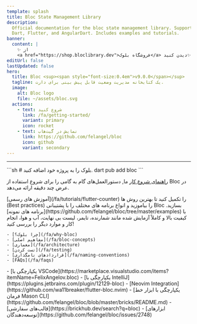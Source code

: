 ```yaml
---
template: splash
title: Bloc State Management Library
description:
  Official documentation for the bloc state management library. Support for
  Dart, Flutter, and AngularDart. Includes examples and tutorials.
banner:
  content: |
    ✨ از
    <a href="https://shop.bloclibrary.dev">فروشگاه بلوک</a> دیدن کنید✨
editUrl: false
lastUpdated: false
hero:
  title: Bloc <sup><span style="font-size:0.4em">v9.0.0</span></sup>
  tagline: یک کتابخانه مدیریت وضعیت قابل پیش بینی برای دارت.
  image:
    alt: Bloc logo
    file: ~/assets/bloc.svg
  actions:
    - text: شروع کنید
      link: /fa/getting-started/
      variant: primary
      icon: rocket
    - text: نمایش در گیت‌هاب
      link: https://github.com/felangel/bloc
      icon: github
      variant: secondary
---
```



<SponsorsGrid
	sponsoredBy="با 💖 حمایت شده توسط"
	becomeASponsor="اسپانسر شوید"
/>

<hr />

<CardGrid>

<SplitCard title="شروع کنید" icon="rocket">
	```sh
	# بلوک را به پروژه خود اضافه کنید.
	dart pub add bloc
	```

[راهنمای شروع کار](/fa/getting-started) ما, دستورالعمل‌های گام به گامی را برای
شروع استفاده از Bloc در عرض چند دقیقه ارائه می‌دهد.

</SplitCard>

<Card title="با یک تور راهنمایی همراه باشید" icon="star">
	[آموزش های رسمی](/fa/tutorials/flutter-counter) را تکمیل کنید تا بهترین روش ها
	(Best practices) را بیاموزید و انواع برنامه های مختلف را با پشتیبانی Bloc
	بسازید.
</Card>

<Card title="ساخت با بلوک" icon="laptop">
	[برنامه های نمونه](https://github.com/felangel/bloc/tree/master/examples) با
	کیفیت بالا و کاملاً آزمایش شده مانند شمارنده، تایمر، لیست بی نهایت، آب و هوا،
	انجام کار و موارد دیگر را بررسی کنید!
</Card>

<ListCard title="یادگیری" icon="open-book">

    - [چرا بلوک؟](/fa/why-bloc)
    - [مفاهیم اصلی](/fa/bloc-concepts)
    - [معماری](/fa/architecture)
    - [تست کردن](/fa/testing)
    - [قراردادهای نامگذاری](/fa/naming-conventions)
    - [FAQs](/fa/faqs)

</ListCard>

  <ListCard title="یکپارچه سازی ها" icon="puzzle">
    - [یکپارچگی با VSCode](https://marketplace.visualstudio.com/items?itemName=FelixAngelov.bloc)
    - [یکپارچگی با IntelliJ](https://plugins.jetbrains.com/plugin/12129-bloc)
    - [Neovim Integration](https://github.com/wa11breaker/flutter-bloc.nvim)
    - [یکپارچگی با ابزار خط فرمان Mason CLI](https://github.com/felangel/bloc/blob/master/bricks/README.md)
    - [قالب‌های سفارشی](https://brickhub.dev/search?q=bloc)
    - [ابزارهای توسعه‌دهندگان](https://github.com/felangel/bloc/issues/2748)
  </ListCard>
</CardGrid>

<Discord joinDiscord="به Discord ما بپیوندید" />

